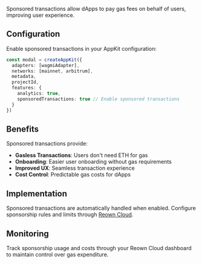 Sponsored transactions allow dApps to pay gas fees on behalf of users, improving user experience.

## Configuration

Enable sponsored transactions in your AppKit configuration:

```ts
const modal = createAppKit({
  adapters: [wagmiAdapter],
  networks: [mainnet, arbitrum],
  metadata,
  projectId,
  features: {
    analytics: true,
    sponsoredTransactions: true // Enable sponsored transactions
  }
})
```

## Benefits

Sponsored transactions provide:

- **Gasless Transactions**: Users don't need ETH for gas
- **Onboarding**: Easier user onboarding without gas requirements
- **Improved UX**: Seamless transaction experience
- **Cost Control**: Predictable gas costs for dApps

## Implementation

Sponsored transactions are automatically handled when enabled. Configure sponsorship rules and limits through [Reown Cloud](https://cloud.reown.com).

## Monitoring

Track sponsorship usage and costs through your Reown Cloud dashboard to maintain control over gas expenditure.
